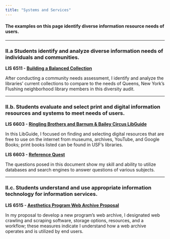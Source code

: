 ```yaml
---
title: "Systems and Services"
---
```


#### **The examples on this page identify diverse information resource needs of users.**

------------------------------------------------------------------------

### **II.a Students identify and analyze diverse information needs of individuals and communities.**

**LIS 6511 - [Building a Balanced Collection](img/building_a_balanced_collection.pdf){target="_blank"}**

After conducting a community needs assessment, I identify and analyze the libraries' current collections to compare to the needs of Queens, New York's Flushing neighborhood library members in this diversity audit.

------------------------------------------------------------------------

### **II.b. Students evaluate and select print and digital information resources and systems to meet needs of users.**

**LIS 6603 - [Ringling Brothers and Barnum & Bailey Circus LibGuide](https://usflis.libguides.com/ringling-bros-and-barnum-and-bailey-circus){target="_blank"}**

In this LibGuide, I focused on finding and selecting digital resources that are free to use on the internet from museums, archives, YouTube, and Google Books; print books listed can be found in USF's libraries.

**LIS 6603 - [Reference Quest](img/reference_quest.pdf){target="_blank"}**

The questions posed in this document show my skill and ability to utilize databases and search engines to answer questions of various subjects.

------------------------------------------------------------------------

### **II.c. Students understand and use appropriate information technology for information services.**

**LIS 6515 - [Aesthetics Program Web Archive Proposal](img/Planning_a_web_archive_collection.pdf){target="_blank"}**

In my proposal to develop a new program's web archive, I designated web crawling and scraping software, storage options, resources, and a workflow; these measures indicate I understand how a web archive operates and is utilized by end users.
